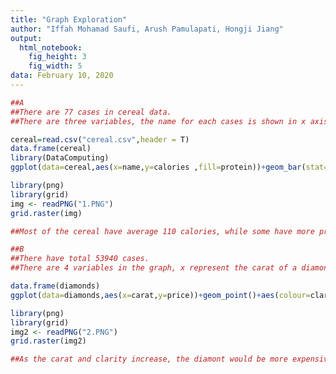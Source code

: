 ```yaml
---
title: "Graph Exploration"
author: "Iffah Mohamad Saufi, Arush Pamulapati, Hongji Jiang"
output:
  html_notebook:
    fig_height: 3
    fig_width: 5
data: February 10, 2020
---
```



```r
##A
##There are 77 cases in cereal data.
##There are three variables, the name for each cases is shown in x axis, the y axis represent calories for each case, and the color represent the protein in certain case. The lighter blue means more protein, and the hgiher bar means more calories. 

cereal=read.csv("cereal.csv",header = T)
data.frame(cereal)
library(DataComputing)
ggplot(data=cereal,aes(x=name,y=calories ,fill=protein))+geom_bar(stat='identity',position='stack', width=.9)

library(png)
library(grid)
img <- readPNG("1.PNG")
grid.raster(img)

##Most of the cereal have average 110 calories, while some have more protein and some have less protein.

##B
##There have total 53940 cases.
##There are 4 variables in the graph, x represent the carat of a diamond, y represent the price of a diamond, different colour means different clarity, and different facet means different diamond color.

data.frame(diamonds)
ggplot(data=diamonds,aes(x=carat,y=price))+geom_point()+aes(colour=clarity)+facet_wrap(~color,ncol=4)

library(png)
library(grid)
img2 <- readPNG("2.PNG")
grid.raster(img2)

##As the carat and clarity increase, the diamont would be more expensive. I1 is the highest clarity. Also, there are no obvious difference of the relationship between price, calrity, and carat from different color of diamond.
```

